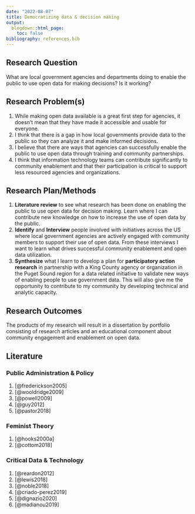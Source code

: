 ```yaml
---
date: "2022-08-07"
title: Democratizing data & decision making
output:
  blogdown::html_page:
    toc: false
bibliography: references.bib
---
```


## Research Question

What are local government agencies and departments doing to enable the public to use open data for making decisions? Is it working?

## Research Problem(s)

1.  While making open data available is a great first step for agencies, it doesn't mean that they have made it accessible and usable for everyone.
2.  I think that there is a gap in how local governments provide data to the public so they can analyze it and make informed decisions.
3.  I believe that there are ways that agencies can successfully enable the public to use open data through training and community partnerships.
4.  I think that information technology teams can contribute significantly to community enablement and that their participation is critical to support less resourced agencies and organizations.

## Research Plan/Methods

1.  **Literature review** to see what research has been done on enabling the public to use open data for decision making. Learn where I can contribute new knowledge on how to increase the use of open data by the public.
2.  **Identify** and **Interview** people involved with initiatives across the US where local government agencies are actively engaged with community members to support their use of open data. From these interviews I want to learn what drives successful community enablement and open data utilization.
3.  **Synthesize** what I learn to develop a plan for **participatory action research** in partnership with a King County agency or organization in the Puget Sound region for a data related initiative to validate new ways of enabling people to use government data. This will also give me the opportunity to contribute to my community by developing technical and analytic capacity.

## Research Outcomes

The products of my research will result in a dissertation by portfolio consisting of research articles and an educational component about community engagement and enablement on open data.

## Literature

### Public Administration & Policy

1.  [@frederickson2005]
2.  [@wooldridge2009]
3.  [@powell2009]
4.  [@guy2012]
5.  [@pastor2018]

### Feminist Theory

1.  [@hooks2000a]
2.  [@cottom2018]

### Critical Data & Technology

1.  [@reardon2012]
2.  [@lewis2018]
3.  [@noble2018]
4.  [@criado-perez2019]
5.  [@dignazio2020]
6.  [@madianou2019]
